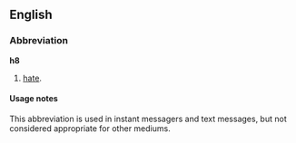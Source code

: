 ==English==

===Abbreviation===
'''h8'''

# {{context|internet slang|text messaging}} [[hate]].

====Usage notes====
This abbreviation is used in instant messagers and text messages, but not considered appropriate for other mediums.